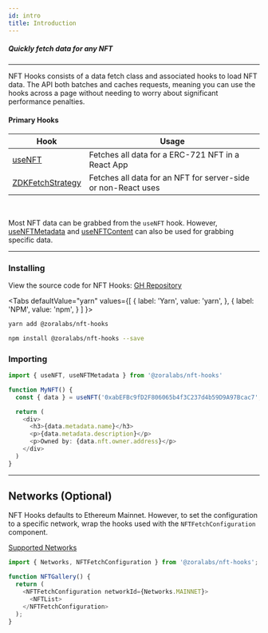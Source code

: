 ```yaml
---
id: intro
title: Introduction
---
```


##### Quickly fetch data for any NFT
---

NFT Hooks consists of a data fetch class and associated hooks to load NFT data.
The API both batches and caches requests, meaning you can use the hooks across a page without needing to worry about
significant performance penalties. 

#### Primary Hooks

| **Hook**                                                                       | **Usage**                                                      |
| ------------------------------------------------------------------------------ | -------------------------------------------------------------- |
| [useNFT](/docs/developer-tools/nft-hooks/useNft)                 | Fetches all data for a ERC-721 NFT in a React App                             |
| [ZDKFetchStrategy](/docs/developer-tools/nft-hooks/useNft#zdkfetchstrategy)   | Fetches all data for an NFT for server-side or non-React uses |

<br/> 

Most NFT data can be grabbed from the `useNFT` hook.
However, [useNFTMetadata](/docs/developer-tools/nft-hooks/usenftmetadata) and [useNFTContent](/docs/developer-tools/nft-hooks/usenftcontent) can also be used for grabbing specific data.

---

### Installing 

View the source code for NFT Hooks: [GH Repository](https://github.com/ourzora/nft-hooks)

<Tabs
  defaultValue="yarn"
  values={[
    { label: 'Yarn', value: 'yarn', },
    { label: 'NPM', value: 'npm', }
  ]
}>
<TabItem value="yarn">

```bash
yarn add @zoralabs/nft-hooks
```

</TabItem>
<TabItem value="npm">

```bash
npm install @zoralabs/nft-hooks --save
```

</TabItem>
</Tabs>

### Importing

```typescript
import { useNFT, useNFTMetadata } from '@zoralabs/nft-hooks'

function MyNFT() {
  const { data } = useNFT('0xabEFBc9fD2F806065b4f3C237d4b59D9A97Bcac7', '20')

  return (
    <div>
      <h3>{data.metadata.name}</h3>
      <p>{data.metadata.description}</p>
      <p>Owned by: {data.nft.owner.address}</p>
    </div>
  )
}
```

---

## Networks (Optional)

NFT Hooks defaults to Ethereum Mainnet. 
However, to set the configuration to a specific network, wrap the hooks used with the `NFTFetchConfiguration` component.

[Supported Networks](https://github.com/ourzora/nft-hooks/blob/main/src/constants/networks.ts#L6)
```typescript
import { Networks, NFTFetchConfiguration } from '@zoralabs/nft-hooks';

function NFTGallery() {
  return (
    <NFTFetchConfiguration networkId={Networks.MAINNET}>
      <NFTList>
    </NFTFetchConfiguration>
  );
}
```

